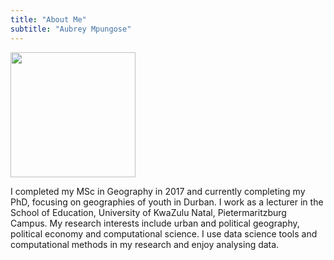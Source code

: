 ```yaml
---
title: "About Me"
subtitle: "Aubrey Mpungose"
---
```


![](images/aubrey.jpg){width=200}

I completed my MSc in Geography in 2017 and currently completing my PhD, focusing on geographies of youth in Durban. I work as a lecturer in the School of Education, University of KwaZulu Natal, Pietermaritzburg Campus. My research interests include urban and political geography, political economy and computational science. I use data science tools and computational methods in my research and enjoy analysing data.

